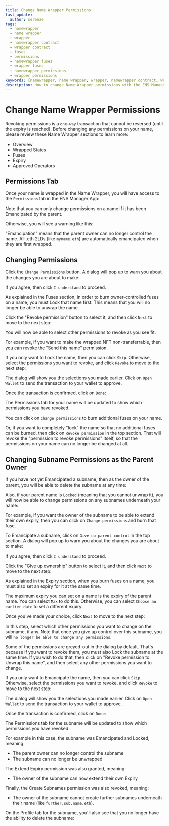 ```yaml
---
title: Change Name Wrapper Permissions
last_update:
  author: serenae
tags:
  - namewrapper
  - name wrapper
  - wrapper
  - namewrapper contract
  - wrapper contract
  - fuses
  - permissions
  - namewrapper fuses
  - wrapper fuses
  - namewrapper permissions
  - wrapper permissions
keywords: [namewrapper, name wrapper, wrapper, namewrapper contract, wrapper contract, fuses, permissions, namewrapper fuses, wrapper fuses, namewrapper permissions, wrapper permissions]
description: How to change Name Wrapper permissions with the ENS Manager App
---
```


# Change Name Wrapper Permissions

Revoking permissions is a `one-way` transaction that cannot be reversed (until the expiry is reached). Before changing any permissions on your name, please review these Name Wrapper sections to learn more:
* <Link to="/dev-basics/namewrapper/overview">Overview</Link>
* <Link to="/dev-basics/namewrapper/states">Wrapped States</Link>
* <Link to="/dev-basics/namewrapper/fuses">Fuses</Link>
* <Link to="/dev-basics/namewrapper/expiry">Expiry</Link>
* <Link to="/dev-basics/namewrapper/approved-operators">Approved Operators</Link>

## Permissions Tab

Once your name is wrapped in the Name Wrapper, you will have access to the `Permissions` tab in the ENS Manager App:
<BrowserWindow url="https://app.ens.domains" bg="#f5f6f7" padding="25px" img="/img/namewrapper-howto-permissions-1.png"/>

Note that you can only change permissions on a name if it has been <Link to="/dev-basics/namewrapper/states#emancipated">Emancipated</Link> by the parent.

Otherwise, you will see a warning like this:
<BrowserWindow url="https://app.ens.domains" bg="#f5f6f7" padding="25px 25px 0px 25px" img="/img/namewrapper-howto-permissions-2.png"/>

"Emancipation" means that the parent owner can no longer control the name. All .eth 2LDs (like `myname.eth`) are automatically emancipated when they are first wrapped.

## Changing Permissions

Click the `Change Permissions` button. A dialog will pop up to warn you about the changes you are about to make:
<BrowserWindow url="https://app.ens.domains" bg="#f5f6f7" padding="25px" img="/img/namewrapper-howto-permissions-3.png"/>

If you agree, then click `I understand` to proceed.
<BrowserWindow url="https://app.ens.domains" bg="#f5f6f7" padding="25px" img="/img/namewrapper-howto-permissions-4.png"/>

As explained in the <Link to="/dev-basics/namewrapper/fuses">Fuses</Link> section, in order to burn owner-controlled fuses on a name, you must <Link to="/dev-basics/namewrapper/states#locked">Lock</Link> that name first. This means that you will no longer be able to unwrap the name.

Click the "Revoke permission" button to select it, and then click `Next` to move to the next step:
<BrowserWindow url="https://app.ens.domains" bg="#f5f6f7" padding="25px" img="/img/namewrapper-howto-permissions-5.png"/>

You will now be able to select other permissions to revoke as you see fit.

For example, if you want to make the wrapped NFT non-transferrable, then you can revoke the "Send this name" permission.

If you only want to Lock the name, then you can click `Skip`. Otherwise, select the permissions you want to revoke, and click `Revoke` to move to the next step:
<BrowserWindow url="https://app.ens.domains" bg="#f5f6f7" padding="25px" img="/img/namewrapper-howto-permissions-6.png"/>

The dialog will show you the selections you made earlier. Click on `Open Wallet` to send the transaction to your wallet to approve.

Once the transaction is confirmed, click on `Done`:
<BrowserWindow url="https://app.ens.domains" bg="#f5f6f7" padding="25px" img="/img/namewrapper-howto-permissions-7.png"/>

The Permissions tab for your name will be updated to show which permissions you have revoked.

You can click on `Change permissions` to burn additional fuses on your name.

Or, if you want to completely "lock" the name so that no additional fuses can be burned, then click on `Revoke permission` in the top section. That will revoke the "permission to revoke permissions" itself, so that the permissions on your name can no longer be changed at all.

## Changing Subname Permissions as the Parent Owner

If you have not yet <Link to="/dev-basics/namewrapper/states#emancipated">Emancipated</Link> a subname, then as the owner of the parent, you will be able to delete the subname at any time:
<BrowserWindow url="https://app.ens.domains" bg="#f5f6f7" padding="25px" img="/img/namewrapper-howto-permissions-8.png"/>

Also, if your parent name is `Locked` (meaning that you cannot unwrap it), you will now be able to change permissions on any subnames underneath your name:
<BrowserWindow url="https://app.ens.domains" bg="#f5f6f7" padding="25px" img="/img/namewrapper-howto-permissions-9.png"/>

For example, if you want the owner of the subname to be able to extend their own expiry, then you can click on `Change permissions` and burn that fuse.

To <Link to="/dev-basics/namewrapper/states#emancipated">Emancipate</Link> a subname, click on `Give up parent control` in the top section. A dialog will pop up to warn you about the changes you are about to make:
<BrowserWindow url="https://app.ens.domains" bg="#f5f6f7" padding="25px" img="/img/namewrapper-howto-permissions-3.png"/>

If you agree, then click `I understand` to proceed.
<BrowserWindow url="https://app.ens.domains" bg="#f5f6f7" padding="25px" img="/img/namewrapper-howto-permissions-10.png"/>

Click the "Give up ownership" button to select it, and then click `Next` to move to the next step:
<BrowserWindow url="https://app.ens.domains" bg="#f5f6f7" padding="25px" img="/img/namewrapper-howto-permissions-11.png"/>

As explained in the <Link to="/dev-basics/namewrapper/expiry">Expiry</Link> section, when you burn fuses on a name, you must also set an expiry for it at the same time.

The maximum expiry you can set on a name is the expiry of the parent name. You can select `Max` to do this. Otherwise, you can select `Choose an earlier date` to set a different expiry.

Once you've made your choice, click `Next` to move to the next step:
<BrowserWindow url="https://app.ens.domains" bg="#f5f6f7" padding="25px" img="/img/namewrapper-howto-permissions-12.png"/>

In this step, select which other permissions you want to change on the subname, if any. Note that once you give up control over this subname, you will `no longer be able to change any permissions`.

Some of the permissions are greyed-out in the dialog by default. That's because if you want to revoke them, you must also <Link to="/dev-basics/namewrapper/states#locked">Lock</Link> the subname at the same time. If you wish to do that, then click on "Revoke permission to: Unwrap this name", and then select any other permissions you want to change.

If you only want to Emancipate the name, then you can click `Skip`. Otherwise, select the permissions you want to revoke, and click `Revoke` to move to the next step:
<BrowserWindow url="https://app.ens.domains" bg="#f5f6f7" padding="25px" img="/img/namewrapper-howto-permissions-13.png"/>

The dialog will show you the selections you made earlier. Click on `Open Wallet` to send the transaction to your wallet to approve.

Once the transaction is confirmed, click on `Done`:
<BrowserWindow url="https://app.ens.domains" bg="#f5f6f7" padding="25px" img="/img/namewrapper-howto-permissions-14.png"/>

The Permissions tab for the subname will be updated to show which permissions you have revoked.

For example in this case, the subname was Emancipated and Locked, meaning:
* The parent owner can no longer control the subname
* The subname can no longer be unwrapped

The <Link to="/dev-basics/namewrapper/fuses#parent-controlled-fuses">Extend Expiry</Link> permission was also granted, meaning:
* The owner of the subname can now extend their own Expiry

Finally, the <Link to="/dev-basics/namewrapper/fuses#owner-controlled-fuses">Create Subnames</Link> permission was also revoked, meaning:
* The owner of the subname cannot create further subnames underneath their name (like `further.sub.name.eth`).

On the Profile tab for the subname, you'll also see that you no longer have the ability to delete the subname:
<BrowserWindow url="https://app.ens.domains" bg="#f5f6f7" padding="25px" img="/img/namewrapper-howto-permissions-15.png"/>
